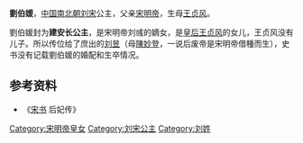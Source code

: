 {{東亞女性歷史人物
| 名稱=劉伯媛
| 身份=[[刘宋|刘宋]]公主
| 畫像=
| 說明=
| 姓=刘
| 名=
| 封爵=[[公主|公主]]
| 位號=
| 封號=晋陵长公主
| 出生年=
| 逝世年=
| 諡號=
| 墳墓=
| 父親=[[宋明帝|宋明帝]]
| 母親=[[王贞风|王贞风]]
| 同胞姊妹=[[劉伯姒|劉伯姒]]
| 異母兄弟=[[刘昱|刘昱]]
|}}
'''劉伯媛'''，[[中国|中国]][[南北朝|南北朝]][[刘宋|刘宋]]公主，父亲[[宋明帝|宋明帝]]，生母[[王贞风|王贞风]]。

劉伯媛封为'''建安长公主'''，是宋明帝刘彧的嫡女，是[[皇后|皇后]][[王贞风|王贞风]]的女儿，王贞风没有儿子。所以传位给了庶出的[[刘昱|刘昱]]（母[[陳妙登|陳妙登]]，一说后废帝是宋明帝借種而生），史书没有记载劉伯媛的婚配和生卒情况。

== 参考资料 ==
*《[[宋书|宋书]] 后妃传》
[[Category:宋明帝皇女|Category:宋明帝皇女]]
[[Category:刘宋公主|Category:刘宋公主]]
[[Category:刘姓|Category:刘姓]]